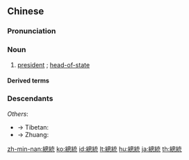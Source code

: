 {{also|总统|総統}}
==Chinese==
{{zh-forms|s=总统}}

===Pronunciation===
{{zh-pron
|m=zǒngtǒng
|c=zung2 tung2
|h=pfs=chúng-thúng
|md=cūng-tūng
|mn=chóng-thóng
|w=2tson thon
|cat=n
}}

===Noun===
{{zh-noun}}

# [[president]] {{gloss|of a republic}}; [[head-of-state]]

====Derived terms====
{{zh-der|總統府|總統套房|大總統|副總統|總統制}}

===Descendants===
{{CJKV||s=総%統|そう%とう|총통|tổng thống}}
''Others'':
* → Tibetan: {{l|bo|ཙུང་ཐུང}}
* → Zhuang: {{l|za|cungjdungj}}

{{zh-cat|Elementary}}

[[zh-min-nan:總統]]
[[ko:總統]]
[[id:總統]]
[[lt:總統]]
[[hu:總統]]
[[ja:總統]]
[[th:總統]]